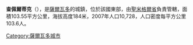 '''查佩爾蒂克'''（{{lang-es|Chapeltique}}），是[[薩爾瓦多|薩爾瓦多]]的城鎮，位於該國東部，由[[聖米格爾省_(薩爾瓦多)|聖米格爾省]]負責管轄，面積103.55平方公里，海拔高度184米，2007年人口10,728，人口密度每平方公里103.6人。

{{coord|13|38|N|88|16|W|display=title|region:SV_type:city_source:GNS-enwiki}}

{{ElSalvador-geo-stub}}
[[Category:薩爾瓦多城市|Category:薩爾瓦多城市]]